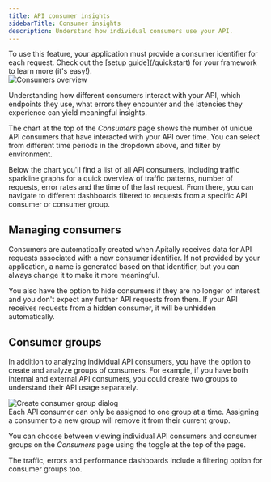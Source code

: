 ```yaml
---
title: API consumer insights
sidebarTitle: Consumer insights
description: Understand how individual consumers use your API.
---
```


<Tip>
  To use this feature, your application must provide a consumer identifier for each request. Check out the [setup guide](/quickstart) for your framework to learn more (it's easy!).
</Tip>

<Card>
  <div style={{ margin: "-1.5rem" }}>
    <img src="https://assets.apitally.io/docs/consumers-3.webp" alt="Consumers overview" />
  </div>
</Card>

Understanding how different consumers interact with your API, which endpoints they use, what errors they encounter and the latencies they experience can yield meaningful insights.

The chart at the top of the *Consumers* page shows the number of unique API consumers that have interacted with your API over time.
You can select from different time periods in the dropdown above, and filter by environment.

Below the chart you'll find a list of all API consumers, including traffic sparkline graphs for a quick overview of traffic patterns, number of requests, error rates and the time of the last request.
From there, you can navigate to different dashboards filtered to requests from a specific API consumer or consumer group.

## Managing consumers

Consumers are automatically created when Apitally receives data for API requests associated with a new consumer identifier.
If not provided by your application, a name is generated based on that identifier, but you can always change it to make it more meaningful.

You also have the option to hide consumers if they are no longer of interest and you don't expect any further API requests from them.
If your API receives requests from a hidden consumer, it will be unhidden automatically.

## Consumer groups

In addition to analyzing individual API consumers, you have the option to create and analyze groups of consumers.
For example, if you have both internal and external API consumers, you could create two groups to understand their API usage separately.

<Card>
  <div style={{ margin: "-1.5rem" }}>
    <img src="https://assets.apitally.io/docs/create-consumer-group-2.webp" alt="Create consumer group dialog" />
  </div>
</Card>

<Note>
  Each API consumer can only be assigned to one group at a time. Assigning a consumer to a new group will remove it from their current group.
</Note>

You can choose between viewing individual API consumers and consumer groups on the *Consumers* page using the toggle at the top of the page.

The traffic, errors and performance dashboards include a filtering option for consumer groups too.
